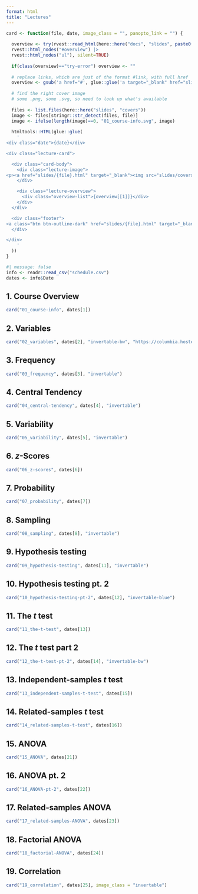 ```yaml
---
format: html
title: "Lectures"
---
```



```r

card <- function(file, date, image_class = "", panopto_link = "") {
  
  overview <- try(rvest::read_html(here::here("docs", "slides", paste0(file, ".html"))) |>  
  rvest::html_nodes("#overview") |> 
  rvest::html_nodes("ul"), silent=TRUE)
  
  if(class(overview)=="try-error") overview <- ""
  
  # replace links, which are just of the format #link, with full href
  overview <- gsub('a href="#', glue::glue('a target="_blank" href="slides/{file}.html#'), overview)
  
  # find the right cover image
  # some .png, some .svg, so need to look up what's available
  
  files <- list.files(here::here("slides", "covers"))
  image <- files[stringr::str_detect(files, file)]
  image <- ifelse(length(image)==0, "01_course-info.svg", image)
  
  htmltools::HTML(glue::glue(
    '
<div class="date">{date}</div>

<div class="lecture-card">

  <div class="card-body">
    <div class="lecture-image">
<p><a href="slides/{file}.html" target="_blank"><img src="slides/covers/{image}" class="box-image {image_class}"></a></p>
    </div>

    <div class="lecture-overview">
      <div class="overview-list">{overview[[1]]}</div>
    </div>
  </div>

  <div class="footer">
<a class="btn btn-outline-dark" href="slides/{file}.html" target="_blank" role="button" style="width: 50%">Slides</a><a class="btn btn-outline-dark {ifelse(panopto_link=="", "no-panopto", "")}" href="{panopto_link}" target="_blank" role="button" style="width: 50%"><span>Panopto</span></a>
  </div>

</div>
    '
  ))
}
```

```r
#| message: false
info <- readr::read_csv("schedule.csv")
dates <- info$Date
```

<!-- # Part 1. Fundamentals -->

:::: {.box}
## 1. Course Overview
```r
card("01_course-info", dates[1])
```
::::


:::: {.box}
## 2. Variables
```r
card("02_variables", dates[2], "invertable-bw", "https://columbia.hosted.panopto.com/Panopto/Pages/Viewer.aspx?id=80b80313-9436-4692-bdc5-af1601538882")
```
::::


:::: {.box}
## 3. Frequency
```r
card("03_frequency", dates[3], "invertable")
```
::::


:::: {.box}
## 4. Central Tendency
```r
card("04_central-tendency", dates[4], "invertable")
```
::::


:::: {.box}
## 5. Variability
```r
card("05_variability", dates[5], "invertable")
```
::::

<!-- there's a very strange problem where it seems having "$z$ scores as the
title insets content: "" ::before, messing things up -->
:::: {.box}
## 6. $z$-Scores
```r
card("06_z-scores", dates[6])
```
::::

:::: {.box}
## 7. Probability
```r
card("07_probability", dates[7])
```
::::

:::: {.box}
## 8. Sampling
```r
card("08_sampling", dates[8], "invertable")
```
::::



<!-- # Part 2. Inferential statistics -->

:::: {.box}
## 9. Hypothesis testing
```r
card("09_hypothesis-testing", dates[11], "invertable")
```
::::


:::: {.box}
## 10. Hypothesis testing pt. 2
```r
card("10_hypothesis-testing-pt-2", dates[12], "invertable-blue")
```
::::

:::: {.box}
## 11. The $t$ test
```r
card("11_the-t-test", dates[13])
```
::::



:::: {.box}
## 12. The $t$ test part 2
```r
card("12_the-t-test-pt-2", dates[14], "invertable-bw")
```
::::


:::: {.box}
## 13. Independent-samples $t$ test
```r
card("13_independent-samples-t-test", dates[15])
```
::::


:::: {.box}
## 14. Related-samples $t$ test
```r
card("14_related-samples-t-test", dates[16])
```
::::


:::: {.box}
## 15. ANOVA
```r
card("15_ANOVA", dates[21])
```
::::


:::: {.box}
## 16. ANOVA pt. 2
```r
card("16_ANOVA-pt-2", dates[22])
```
::::


:::: {.box}
## 17. Related-samples ANOVA
```r
card("17_related-samples-ANOVA", dates[23])
```
::::


:::: {.box}
## 18. Factorial ANOVA
```r
card("18_factorial-ANOVA", dates[24])
```
::::


:::: {.box}
## 19. Correlation
```r
card("19_correlation", dates[25], image_class = "invertable")
```
::::
